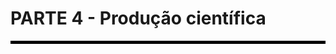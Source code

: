 
```{=latex}
\cftaddtitleline{toc}{chapter}{\rule{\textwidth}{0.4pt}}{}
```

# **PARTE 4 - Produção científica** {-}

<!--script for generating HORIZONTAL LINE-->
<hr style="height:5px;border-width:0;color:black;background-color:black">

```{=latex}
\markboth{}{}
\par\noindent\rule{\textwidth}{0.05in}
```
